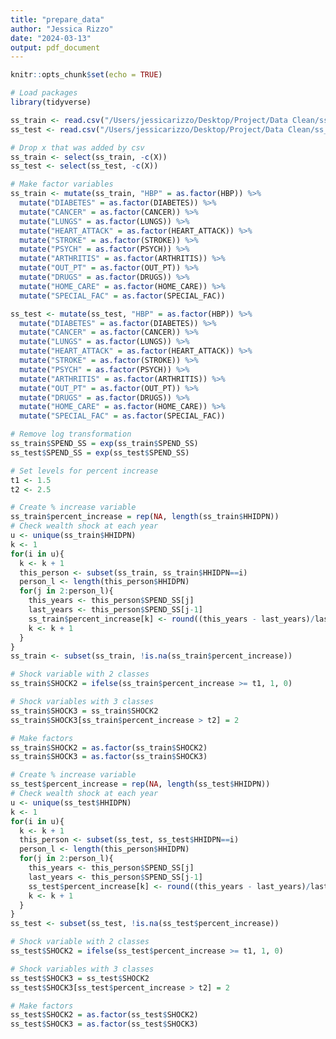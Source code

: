 ```yaml
---
title: "prepare_data"
author: "Jessica Rizzo"
date: "2024-03-13"
output: pdf_document
---
```


```r
knitr::opts_chunk$set(echo = TRUE)
```

```r
# Load packages
library(tidyverse)
```

```r
ss_train <- read.csv("/Users/jessicarizzo/Desktop/Project/Data Clean/ss_train.csv")
ss_test <- read.csv("/Users/jessicarizzo/Desktop/Project/Data Clean/ss_test.csv")
```

```r
# Drop x that was added by csv
ss_train <- select(ss_train, -c(X))
ss_test <- select(ss_test, -c(X))
```

```r
# Make factor variables
ss_train <- mutate(ss_train, "HBP" = as.factor(HBP)) %>%
  mutate("DIABETES" = as.factor(DIABETES)) %>%
  mutate("CANCER" = as.factor(CANCER)) %>%
  mutate("LUNGS" = as.factor(LUNGS)) %>%
  mutate("HEART_ATTACK" = as.factor(HEART_ATTACK)) %>%
  mutate("STROKE" = as.factor(STROKE)) %>%
  mutate("PSYCH" = as.factor(PSYCH)) %>%
  mutate("ARTHRITIS" = as.factor(ARTHRITIS)) %>%
  mutate("OUT_PT" = as.factor(OUT_PT)) %>%
  mutate("DRUGS" = as.factor(DRUGS)) %>%
  mutate("HOME_CARE" = as.factor(HOME_CARE)) %>%
  mutate("SPECIAL_FAC" = as.factor(SPECIAL_FAC))

ss_test <- mutate(ss_test, "HBP" = as.factor(HBP)) %>%
  mutate("DIABETES" = as.factor(DIABETES)) %>%
  mutate("CANCER" = as.factor(CANCER)) %>%
  mutate("LUNGS" = as.factor(LUNGS)) %>%
  mutate("HEART_ATTACK" = as.factor(HEART_ATTACK)) %>%
  mutate("STROKE" = as.factor(STROKE)) %>%
  mutate("PSYCH" = as.factor(PSYCH)) %>%
  mutate("ARTHRITIS" = as.factor(ARTHRITIS)) %>%
  mutate("OUT_PT" = as.factor(OUT_PT)) %>%
  mutate("DRUGS" = as.factor(DRUGS)) %>%
  mutate("HOME_CARE" = as.factor(HOME_CARE)) %>%
  mutate("SPECIAL_FAC" = as.factor(SPECIAL_FAC))
```

```r
# Remove log transformation
ss_train$SPEND_SS = exp(ss_train$SPEND_SS)
ss_test$SPEND_SS = exp(ss_test$SPEND_SS)
```

```r
# Set levels for percent increase
t1 <- 1.5
t2 <- 2.5
```

```r
# Create % increase variable
ss_train$percent_increase = rep(NA, length(ss_train$HHIDPN))
# Check wealth shock at each year
u <- unique(ss_train$HHIDPN)
k <- 1
for(i in u){
  k <- k + 1
  this_person <- subset(ss_train, ss_train$HHIDPN==i)
  person_l <- length(this_person$HHIDPN)
  for(j in 2:person_l){
    this_years <- this_person$SPEND_SS[j]
    last_years <- this_person$SPEND_SS[j-1]
    ss_train$percent_increase[k] <- round((this_years - last_years)/last_years, 3)
    k <- k + 1
  }
}
ss_train <- subset(ss_train, !is.na(ss_train$percent_increase))
```

```r
# Shock variable with 2 classes
ss_train$SHOCK2 = ifelse(ss_train$percent_increase >= t1, 1, 0)

# Shock variables with 3 classes
ss_train$SHOCK3 = ss_train$SHOCK2
ss_train$SHOCK3[ss_train$percent_increase > t2] = 2

# Make factors
ss_train$SHOCK2 = as.factor(ss_train$SHOCK2)
ss_train$SHOCK3 = as.factor(ss_train$SHOCK3)
```

```r
# Create % increase variable
ss_test$percent_increase = rep(NA, length(ss_test$HHIDPN))
# Check wealth shock at each year
u <- unique(ss_test$HHIDPN)
k <- 1
for(i in u){
  k <- k + 1
  this_person <- subset(ss_test, ss_test$HHIDPN==i)
  person_l <- length(this_person$HHIDPN)
  for(j in 2:person_l){
    this_years <- this_person$SPEND_SS[j]
    last_years <- this_person$SPEND_SS[j-1]
    ss_test$percent_increase[k] <- round((this_years - last_years)/last_years, 3)
    k <- k + 1
  }
}
ss_test <- subset(ss_test, !is.na(ss_test$percent_increase))
```

```r
# Shock variable with 2 classes
ss_test$SHOCK2 = ifelse(ss_test$percent_increase >= t1, 1, 0)

# Shock variables with 3 classes
ss_test$SHOCK3 = ss_test$SHOCK2
ss_test$SHOCK3[ss_test$percent_increase > t2] = 2

# Make factors
ss_test$SHOCK2 = as.factor(ss_test$SHOCK2)
ss_test$SHOCK3 = as.factor(ss_test$SHOCK3)
```

